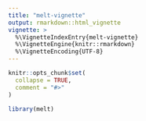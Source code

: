```yaml
---
title: "melt-vignette" 
output: rmarkdown::html_vignette
vignette: >
  %\VignetteIndexEntry{melt-vignette}
  %\VignetteEngine{knitr::rmarkdown}
  %\VignetteEncoding{UTF-8}
---
```


```r
knitr::opts_chunk$set(
  collapse = TRUE,
  comment = "#>"
)
```

```r
library(melt)
```
